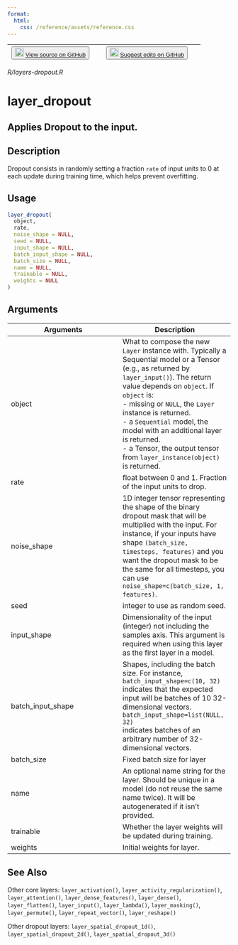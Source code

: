 ```yaml
---
format:
  html:
    css: /reference/assets/reference.css
---
```


| <button class="button"> ![](/reference/assets/GitHub-Mark-32px.png){width="20"} [View source on GitHub](https://github.com/rstudio/keras//blob/main/R/layers-dropout.R) </button> | <button class="button"> ![](/reference/assets/GitHub-Mark-32px.png){width="20"} [Suggest edits on GitHub](https://github.com/rstudio/keras//edit/main/R/layers-dropout.R) </button> |
|:------------------------------:|:--------------------------------------:|

*R/layers-dropout.R*

# layer_dropout

## Applies Dropout to the input.

## Description
Dropout consists in randomly setting a fraction `rate` of input units to 0 at each update during training time, which helps prevent overfitting. 


## Usage
```r
layer_dropout( 
  object, 
  rate, 
  noise_shape = NULL, 
  seed = NULL, 
  input_shape = NULL, 
  batch_input_shape = NULL, 
  batch_size = NULL, 
  name = NULL, 
  trainable = NULL, 
  weights = NULL 
) 
```

## Arguments
|Arguments|Description|
|---|---|
| object | What to compose the new `Layer` instance with. Typically a Sequential model or a Tensor (e.g., as returned by `layer_input()`). The return value depends on `object`. If `object` is: <br>- missing or `NULL`, the `Layer` instance is returned. <br>- a `Sequential` model, the model with an additional layer is returned. <br>- a Tensor, the output tensor from `layer_instance(object)` is returned.  |
| rate | float between 0 and 1. Fraction of the input units to drop. |
| noise_shape | 1D integer tensor representing the shape of the binary dropout mask that will be multiplied with the input. For instance, if your inputs have shape `(batch_size, timesteps, features)` and you want the dropout mask to be the same for all timesteps, you can use `noise_shape=c(batch_size, 1, features)`. |
| seed | integer to use as random seed. |
| input_shape | Dimensionality of the input (integer) not including the samples axis. This argument is required when using this layer as the first layer in a model. |
| batch_input_shape | Shapes, including the batch size. For instance, `batch_input_shape=c(10, 32)` indicates that the expected input will be batches of 10 32-dimensional vectors. `batch_input_shape=list(NULL, 32)`<br>indicates batches of an arbitrary number of 32-dimensional vectors. |
| batch_size | Fixed batch size for layer |
| name | An optional name string for the layer. Should be unique in a model (do not reuse the same name twice). It will be autogenerated if it isn't provided. |
| trainable | Whether the layer weights will be updated during training. |
| weights | Initial weights for layer. |






## See Also

Other core layers:  `layer_activation()`, `layer_activity_regularization()`, `layer_attention()`, `layer_dense_features()`, `layer_dense()`, `layer_flatten()`, `layer_input()`, `layer_lambda()`, `layer_masking()`, `layer_permute()`, `layer_repeat_vector()`, `layer_reshape()`

Other dropout layers:  `layer_spatial_dropout_1d()`, `layer_spatial_dropout_2d()`, `layer_spatial_dropout_3d()`


